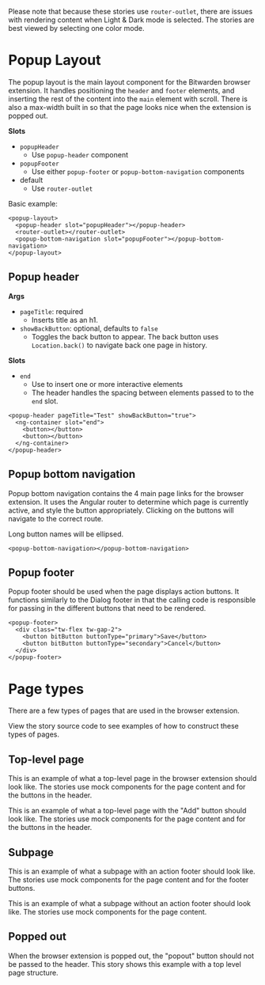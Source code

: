 

<Meta of={stories} />

Please note that because these stories use `router-outlet`, there are issues with rendering content
when Light & Dark mode is selected. The stories are best viewed by selecting one color mode.

# Popup Layout

The popup layout is the main layout component for the Bitwarden browser extension. It handles
positioning the `header` and `footer` elements, and inserting the rest of the content into the
`main` element with scroll. There is also a max-width built in so that the page looks nice when the
extension is popped out.

**Slots**

- `popupHeader`
  - Use `popup-header` component
- `popupFooter`
  - Use either `popup-footer` or `popup-bottom-navigation` components
- default
  - Use `router-outlet`

Basic example:

```
<popup-layout>
  <popup-header slot="popupHeader"></popup-header>
  <router-outlet></router-outlet>
  <popup-bottom-navigation slot="popupFooter"></popup-bottom-navigation>
</popup-layout>
```

## Popup header

**Args**

- `pageTitle`: required
  - Inserts title as an h1.
- `showBackButton`: optional, defaults to `false`
  - Toggles the back button to appear. The back button uses `Location.back()` to navigate back one
    page in history.

**Slots**

- `end`
  - Use to insert one or more interactive elements
  - The header handles the spacing between elements passed to to the `end` slot.

```
<popup-header pageTitle="Test" showBackButton="true">
  <ng-container slot="end">
    <button></button>
    <button></button>
  </ng-container>
</popup-header>
```

## Popup bottom navigation

Popup bottom navigation contains the 4 main page links for the browser extension. It uses the
Angular router to determine which page is currently active, and style the button appropriately.
Clicking on the buttons will navigate to the correct route.

Long button names will be ellipsed.

```
<popup-bottom-navigation></popup-bottom-navigation>
```

## Popup footer

Popup footer should be used when the page displays action buttons. It functions similarly to the
Dialog footer in that the calling code is responsible for passing in the different buttons that need
to be rendered.

```
<popup-footer>
  <div class="tw-flex tw-gap-2">
    <button bitButton buttonType="primary">Save</button>
    <button bitButton buttonType="secondary">Cancel</button>
  </div>
</popup-footer>
```

# Page types

There are a few types of pages that are used in the browser extension.

View the story source code to see examples of how to construct these types of pages.

## Top-level page

This is an example of what a top-level page in the browser extension should look like. The stories
use mock components for the page content and for the buttons in the header.

<Story of={stories.TopLevelPage} />

This is an example of what a top-level page with the "Add" button should look like. The stories use
mock components for the page content and for the buttons in the header.

<Story of={stories.TopLevelWithAction} />

## Subpage

This is an example of what a subpage with an action footer should look like. The stories use mock
components for the page content and for the footer buttons.

<Story of={stories.SubPageWithAction} />

This is an example of what a subpage without an action footer should look like. The stories use mock
components for the page content.

<Story of={stories.SubPage} />

## Popped out

When the browser extension is popped out, the "popout" button should not be passed to the header.
This story shows this example with a top level page structure.

<Story of={stories.PoppedOut} />
